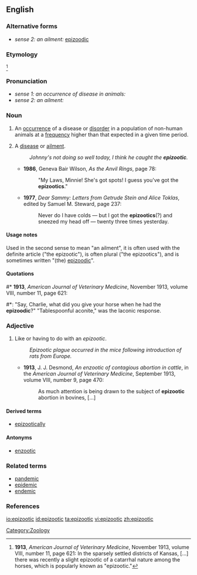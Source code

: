 {{wikipedia}}
==English==

===Alternative forms===
* ''sense 2: an ailment:'' [[epizoodic]]

===Etymology===
{{confix|epi|zo-|otic}}
<ref>'''1913''', ''American Journal of Veterinary Medicine'', November 1913, volume VIII, number 11, page 621: In the sparsely settled districts of Kansas, [...] there was recently a slight epizootic of a catarrhal nature among the horses, which is popularly known as "epizootic."</ref>

===Pronunciation===
* ''sense 1: an occurrence of disease in animals:'' {{IPA|/ɛpɪ.zəˈwɒtɪk/|/ɛpɪ.zoʊˈɒtɪk/}}
* ''sense 2: an ailment:'' {{IPA|/ɛpɪˈzuːdɪk/}}

===Noun===
{{en-noun}}

# {{context|epidemiology}} An [[occurrence]] of a disease or [[disorder]] in a population of non-human animals at a [[frequency]] higher than that expected in a given time period.
# {{rfv-sense}} {{context|dialectal|humorous|often|_|plural}} A [[disease]] or [[ailment]].
#: ''Johnny's not doing so well today, I think he caught the '''epizootic'''.''
#* '''1986''', Geneva Bair Wilson, ''As the Anvil Rings'', page 78: 
#*: "My Laws, Minnie! She's got spots! I guess you've got the '''epizootics'''."
#* '''1977''', ''Dear Sammy: Letters from Getrude Stein and Alice Toklas'', edited by Samuel M. Steward, page 237: 
#*: Never do I have colds — but I got the '''epizootics'''(?) and sneezed my head off — twenty three times yesterday.

====Usage notes====
Used in the second sense to mean "an ailment", it is often used with the definite article ("the epizootic"), is often plural ("the epizootics"), and is sometimes written "(the) [[epizoodic]]".

====Quotations====
#* '''1913''', ''American Journal of Veterinary Medicine'', November 1913, volume VIII, number 11, page 621: 
#*: "Say, Charlie, what did you give your horse when he had the '''epizoodic'''?" "Tablespoonful aconite," was the laconic response.

===Adjective===
{{en-adj|?}}

# Like or having to do with an ''epizootic''.
#: ''Epizootic plague occurred in the mice following introduction of rats from Europe.''
#* '''1913''', J. J. Desmond, ''An enzootic of contagious abortion in cattle'', in the ''American Journal of Veterinary Medicine'', September 1913, volume VIII, number 9, page 470: 
#*: As much attention is being drawn to the subject of '''epizootic''' abortion in bovines, [...]

====Derived terms====
* [[epizootically]]

====Antonyms====
* [[enzootic]]

===Related terms===
* [[pandemic]]
* [[epidemic]]
* [[endemic]]

===References===
<references />

[[Category:Zoology]]

[[io:epizootic]]
[[id:epizootic]]
[[ta:epizootic]]
[[vi:epizootic]]
[[zh:epizootic]]
